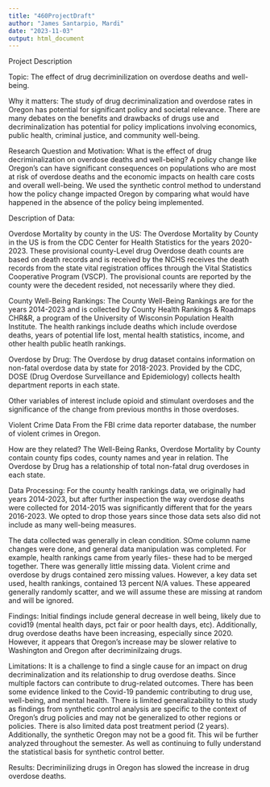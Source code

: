 ```yaml
---
title: "460ProjectDraft"
author: "James Santarpio, Mardi"
date: "2023-11-03"
output: html_document
---
```


Project Description

Topic:
The effect of drug decriminilization on overdose deaths and well-being.

Why it matters:
The study of drug decriminalization and overdose rates in Oregon has potential for significant policy and societal relevance. There are many debates on the benefits and drawbacks of drugs use and decriminalization has potential for policy implications involving economics, public health, criminal justice, and community well-being.

Research Question and Motivation:
What is the effect of drug decriminalization on overdose deaths and well-being? A policy change like Oregon's can have significant consequences on populations who are most at risk of overdose deaths and the economic impacts on health care costs and overall well-being. We used the synthetic control method to understand how the policy change impacted Oregon by comparing what would have happened in the absence of the policy being implemented. 

Description of Data:

Overdose Mortality by county in the US:
The Overdose Mortality by County in the US is from the CDC Center for Health Statistics for the years 2020-2023. These provisional county-Level drug Overdose death counts are based on death records and is received  by the NCHS receives the death records from the state vital registration offices through the Vital Statistics Cooperative Program (VSCP). The provisional counts are reported by the county were the decedent resided, not necessarily where they died. 

County Well-Being Rankings:
The County Well-Being Rankings are for the years 2014-2023 and is collected by County Health Rankings & Roadmaps CHR&R, a program of the University of Wisconsin Population Health Institute. The health rankings include deaths which include overdose deaths, years of potential life lost, mental health statistics, income, and other health public heatlh rankings. 

Overdose by Drug:
The Overdose by drug dataset contains information on non-fatal overdose data by state for 2018-2023. Provided by the CDC, DOSE (Drug Overdose Surveillance and Epidemiology) collects health department reports in each state. 

Other variables of interest include opioid and stimulant overdoses and the significance of the change from previous months in those overdoses.

Violent Crime Data
From the FBI crime data reporter database, the number of violent crimes in Oregon. 

How are they related? 
The Well-Being Ranks, Overdose Mortality by County contain county fips codes, county names and year in relation. The Overdose by Drug has a relationship of total non-fatal drug overdoses in each state.

Data Processing:
For the county health rankings data, we originally had years 2014-2023, but after further inspection the way overdose deaths were collected for 2014-2015 was significantly different that for the years 2016-2023. We opted to drop those years since those data sets also did not include as many well-being measures. 

The data collected was generally in clean condition. SOme column name changes were done, and general data manipulation was completed. For example, health rankings came from yearly files- these had to be merged together. 
There was generally little missing data. Violent crime and overdose by drugs contained zero missing values. However, a key data set used, health rankings, contained 13 percent N/A values. These appeared generally randomly scatter, and we will assume these are missing at random and will be ignored. 


Findings:
Initial findings include general decrease in well being, likely due to covid19 (mental health days, pct fair or poor health days, etc). Additionally, drug overdose deaths have been increasing, especially since 2020. However, it appears that Oregon's increase may be slower relative to Washington and Oregon after decriminilzaing drugs. 

Limitations:
It is a challenge to find a single cause for an impact on drug decriminalization and its relationship to drug overdose deaths. Since multiple factors can contribute to drug-related outcomes. There has been some evidence linked to the Covid-19 pandemic contributing to drug use, well-being, and mental health. 
There is limited generalizability to this study as findings from synthetic control analysis are specific to the context of Oregon’s drug policies and may not be generalized to other regions or policies. 
There is also limited data post treatment period (2 years). Additionally, the synthetic Oregon may not be a good fit. This wil be further analyzed throughout the semester. As well as continuing to fully understand the statistical basis for synthetic control better. 

Results:
Decriminilizing drugs in Oregon has slowed the increase in drug overdose deaths. 